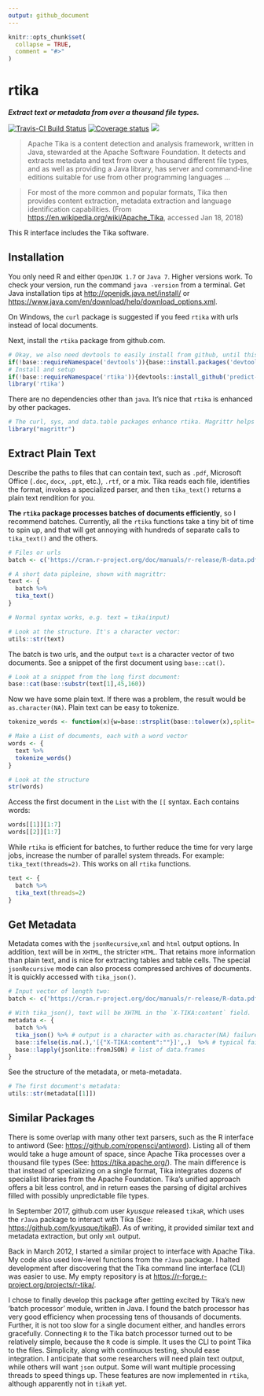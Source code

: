 ```yaml
---
output: github_document
---
```

```r
knitr::opts_chunk$set(
  collapse = TRUE,
  comment = "#>"
)
```

# rtika
***Extract text or metadata from over a thousand file types.***

[![Travis-CI Build Status](https://travis-ci.org/predict-r/rtika.svg?branch=master)](https://travis-ci.org/predict-r/rtika)
[![Coverage status](https://codecov.io/gh/predict-r/rtika/branch/master/graph/badge.svg)](https://codecov.io/github/predict-r/rtika?branch=master)
[![](https://badges.ropensci.org/191_status.svg)](https://github.com/ropensci/onboarding/issues/191)

>Apache Tika is a content detection and analysis framework, written in Java, stewarded at the Apache Software Foundation. It detects and extracts metadata and text from over a thousand different file types, and as well as providing a Java library, has server and command-line editions suitable for use from other programming languages ...

>For most of the more common and popular formats, Tika then provides content extraction, metadata extraction and language identification capabilities. (From <https://en.wikipedia.org/wiki/Apache_Tika>, accessed Jan 18, 2018)

This R interface includes the Tika software.

## Installation
You only need R and either `OpenJDK 1.7` or `Java 7`. Higher versions work. To check your version, run the command `java -version` from a terminal. Get Java installation tips at <http://openjdk.java.net/install/> or <https://www.java.com/en/download/help/download_options.xml>. 

On Windows, the `curl` package is suggested if you feed `rtika` with urls instead of local documents. 

Next, install the `rtika` package from github.com.

```r
# Okay, we also need devtools to easily install from github, until this package is on CRAN 
if(!base::requireNamespace('devtools')){base::install.packages('devtools',repos='https://cloud.r-project.org')};
# Install and setup
if(!base::requireNamespace('rtika')){devtools::install_github('predict-r/rtika')};
library('rtika')  
```

There are no dependencies other than `java`. It's nice that `rtika` is enhanced by other packages.
```r
# The curl, sys, and data.table packages enhance rtika. Magrittr helps document long pipelines.
library("magrittr")
```

## Extract Plain Text
Describe the paths to files that can contain text, such as `.pdf`, Microsoft Office (`.doc`, `docx`, `.ppt`, etc.), `.rtf`, or a mix. Tika reads each file, identifies the format, invokes a specialized parser, and then `tika_text()` returns a plain text rendition for you. 

**The `rtika` package processes batches of documents efficiently**, so I recommend batches. Currently, all the `rtika` functions take a tiny bit of time to spin up, and that will get annoying with hundreds of separate calls to `tika_text()` and the others. 
```r
# Files or urls
batch <- c('https://cran.r-project.org/doc/manuals/r-release/R-data.pdf','https://cran.r-project.org/doc/manuals/r-release/R-lang.html')

# A short data pipleine, shown with magrittr:
text <- {
  batch %>%
  tika_text() 
}

# Normal syntax works, e.g. text = tika(input)

# Look at the structure. It's a character vector:
utils::str(text)

```

The batch is two urls, and the output `text` is a character vector of two documents. See a snippet of the first document using `base::cat()`.
```r
# Look at a snippet from the long first document:
base::cat(base::substr(text[1],45,160)) 
```

 
 Now we have some plain text. If there was a problem, the result would be `as.character(NA)`. Plain text can be easy to tokenize. 
```r
tokenize_words <- function(x){w=base::strsplit(base::tolower(x),split='[^a-zA-Z]+');base::lapply(w,function(x)x[x!=''])}

# Make a List of documents, each with a word vector
words <- {
  text %>% 
  tokenize_words()
}

# Look at the structure
str(words)
```
Access the first document in the `List` with the `[[` syntax. Each contains words:
```r
words[[1]][1:7] 
words[[2]][1:7] 
```
While `rtika` is efficient for batches, to further reduce the time for very large jobs, increase the number of parallel system threads. For example: `tika_text(threads=2)`. This works on all `rtika` functions.
```r
text <- {
  batch %>%
  tika_text(threads=2) 
}
```

## Get Metadata
Metadata comes with the `jsonRecursive`,`xml` and `html` output options. In addition, text will be in `XHTML`, the stricter `HTML`. That retains more information than plain text, and is nice for extracting tables and table cells. The special `jsonRecursive` mode can also process compressed archives of documents. It is quickly accessed with `tika_json()`.
```r
# Input vector of length two:
batch <- c('https://cran.r-project.org/doc/manuals/r-release/R-data.pdf','https://cran.r-project.org/doc/manuals/r-release/R-lang.html')

# With tika_json(), text will be XHTML in the `X-TIKA:content` field.
metadata <- {
  batch %>%
  tika_json() %>% # output is a character with as.character(NA) failures
  base::ifelse(is.na(.),'[{"X-TIKA:content":""}]',.)  %>% # typical failures handled
  base::lapply(jsonlite::fromJSON) # list of data.frames
}

```
See the structure of the metadata, or meta-metadata.

```r
# The first document's metadata:
utils::str(metadata[[1]])
```


## Similar Packages

There is some overlap with many other text parsers, such as the R interface to antiword (See: <https://github.com/ropensci/antiword>). Listing all of them would take a huge amount of space, since Apache Tika processes over a thousand file types (See: <https://tika.apache.org/>). The main difference is that instead of specializing on a single format, Tika integrates dozens of specialist libraries from the Apache Foundation. Tika's unified approach offers a bit less control, and in return eases the parsing of digital archives filled with possibly unpredictable file types.

In September 2017, github.com user *kyusque* released `tikaR`, which uses the `rJava` package to interact with Tika (See: <https://github.com/kyusque/tikaR>). As of writing, it provided similar text and metadata extraction, but only `xml` output. 

Back in March 2012, I started a similar project to interface with Apache Tika. My code also used low-level functions from the `rJava` package. I halted development after discovering that the Tika command line interface (CLI) was easier to use. My empty repository is at <https://r-forge.r-project.org/projects/r-tika/>.

 I chose to finally develop this package after getting excited by Tika's new 'batch processor' module, written in Java. I found the batch processor has very good efficiency when processing tens of thousands of documents. Further, it is not too slow for a single document either, and handles errors gracefully. Connecting `R` to the Tika batch processor turned out to be relatively simple, because the `R` code is simple. It uses the CLI to point Tika to the files. Simplicity, along with continuous testing, should ease integration. I anticipate that some researchers will need plain text output, while others will want `json` output. Some will want multiple processing threads to speed things up. These features are now implemented in `rtika`, although apparently not in `tikaR` yet. 